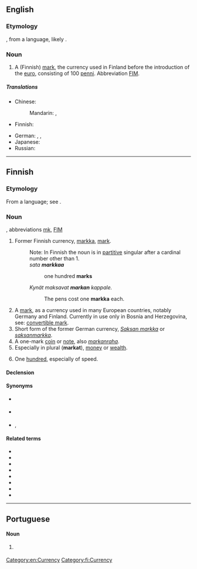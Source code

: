 ==English==
{{wikipedia}}

===Etymology===
{{bor|en|fi|markka}}, from a {{etyl|gem|en}} language, likely {{etyl|de|en}} {{m|de|Mark}}.

===Noun===
{{en-noun|s|markkaa}}

# A (Finnish) [[mark]], the currency used in Finland before the introduction of the [[euro]], consisting of 100 [[penni]]. Abbreviation [[FIM]].

=====Translations=====
{{trans-top|unit of currency}}
* Chinese:
*: Mandarin: {{t+|cmn|馬克|sc=Hani}}, {{t+|cmn|马克|tr=mǎkè|sc=Hani}}
* Finnish: {{t+|fi|markka}}
{{trans-mid}}
* German: {{t|de|Finnische Mark|f}}, {{t|de|Finnmark|f}}, {{t+|de|Mark|f}}
* Japanese: {{t|ja|マルッカ|tr=marukka|sc=Jpan}}
* Russian: {{t+|ru|ма́рка|f}}
{{trans-bottom}}

[[Category:en:Currency]]

----

==Finnish==

===Etymology===
From a {{etyl|gem|fi}} language; see {{etyl|de|fi}} {{m|de|Mark}}.

===Noun===
{{fi-noun}}, abbreviations [[mk]], [[FIM]]

# Former Finnish currency, [[markka#English|markka]], [[mark]].
#: Note: In Finnish the noun is in [[partitive]] singular after a cardinal number other than 1.
#: ''sata '''markkaa'''''
#:: one hundred '''marks'''
#: ''Kynät maksavat '''markan''' kappale.''
#:: The pens cost one '''markka''' each.
# A [[mark]], as a currency used in many European countries, notably Germany and Finland. Currently in use only in Bosnia and Herzegovina, see: [[convertible mark]].
# Short form of the former German currency, ''[[Saksan markka]]'' or ''[[saksanmarkka]]''.
# A one-mark [[coin]] or [[note]], also ''[[markanraha]]''.
# Especially in plural ('''markat'''), [[money]] or [[wealth]].
# {{lb|fi|slang}} One [[hundred]], especially of speed.

====Declension====
{{fi-decl-kala|mar|kk|k|a}}

====Synonyms====
* {{sense|coin or note}} {{l|fi|markanraha}}
* {{sense|money}} {{l|fi|raha}}
* {{sense|wealth}} {{l|fi|varallisuus}}, {{l|fi|varat}}

====Related terms====
* {{l|fi|markka-arvo}}
* {{l|fi|markkamäärä}}
* {{l|fi|markkamääräinen}}
* {{l|fi|Saksan markka}}
* {{l|fi|saksanmarkka}}
* {{l|fi|vaihdettava markka}}
* {{l|fi|vanha markka}}
* {{l|fi|veromarkka}}

[[Category:fi:Currency]]

----

==Portuguese==

====Noun====
{{pt-noun|f}}

# {{alternative spelling of|marca|lang=pt}} {{gloss|Finnish currency}}